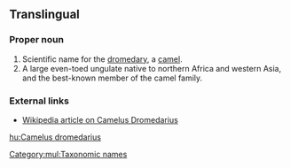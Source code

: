 ==Translingual==

===Proper noun===
{{head|mul|proper noun|head=[[Camelus]] [[dromedarius]]}}

# Scientific name for the [[dromedary]], a [[camel]].
# A large even-toed ungulate native to northern Africa and western Asia, and the best-known member of the camel family.

===External links===
* [[w:dromedary|Wikipedia article on Camelus Dromedarius]]

[[Category:mul:Taxonomic names]]

[[hu:Camelus dromedarius]]